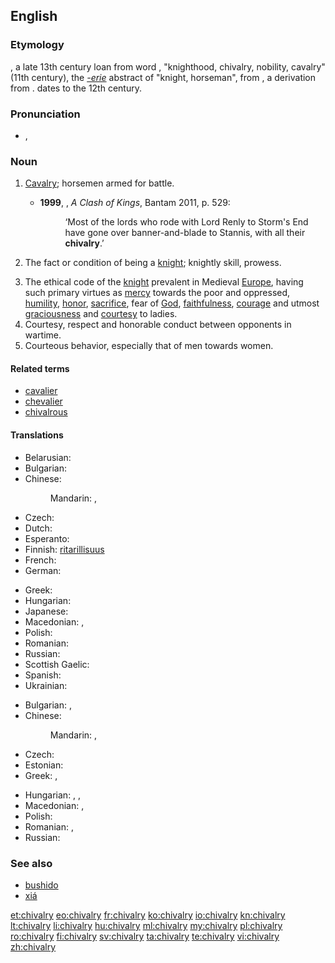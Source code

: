 ==English==
{{wikipedia}}

===Etymology===
{{etyl|enm}} {{term|chivalrie|lang=enm}}, a late 13th century loan from  {{etyl|fro}} word {{term|chevalerie|lang=fro}}, "knighthood, chivalry, nobility, cavalry" (11th century), the ''[[-erie]]''  abstract  of {{term|chevaler|lang=fro}} "knight, horseman", from  {{etyl|ML.}} {{term|caballarius||horseman, knight|lang=la}}, a derivation from  {{term|caballus||horse|lang=la}}.
{{etyl|ML.}} {{term|caballaria||knighthood, status or fief of a knight|lang=la}} dates to the 12th century.

===Pronunciation===
* {{IPA|/ˈʃɪvəlri/}}, {{X-SAMPA|/"SIv@lri/}}

===Noun===
{{en-noun|-|chivalries}}

# {{context|now|_|rare|historical}} [[cavalry|Cavalry]]; horsemen armed for battle.
#* '''1999''', {{w|George RR Martin}}, ''A Clash of Kings'', Bantam 2011, p. 529:
#*: ‘Most of the lords who rode with Lord Renly to Storm's End have gone over banner-and-blade to Stannis, with all their '''chivalry'''.’
# {{obsolete}} The fact or condition of being a [[knight]]; knightly skill, prowess.
# The ethical code of the [[knight]] prevalent in Medieval [[Europe]], having such primary virtues as [[mercy]] towards the poor and oppressed, [[humility]], [[honor]], [[sacrifice]], fear of [[God]], [[faithfulness]], [[courage]] and utmost [[graciousness]] and [[courtesy]] to ladies.
# Courtesy, respect and honorable conduct between opponents in wartime.
# Courteous behavior, especially that of men towards women.

====Related terms====
* [[cavalier]]
* [[chevalier]]
* [[chivalrous]]

====Translations====
{{trans-top|ethical code}}
* Belarusian: {{t-|be|рыцарства|n|tr=rýcarstva|sc=Cyrl}}
* Bulgarian: {{t-|bg|рицарство|n|tr=rícarstvo}}
* Chinese:
*: Mandarin: {{t|cmn|騎士氣概|sc=Hani}}, {{t|cmn|骑士气概|tr=qíshì qìgài|sc=Hani}}
* Czech: {{t-|fcs|rytířství|n}}
* Dutch: {{t-|nl|ridderschap}}
* Esperanto: {{t-|eo|kavalireco}}
* Finnish: [[ritarillisuus]]
* French: {{t+|fr|chevalerie|f}}
* German: {{t-|de|Ritterlichkeit|f}}
{{trans-mid}}
* Greek: {{t+|el|ιπποσύνη|f|tr=ipposýni|sc=Grek}}
* Hungarian: {{t+|hu|lovagiasság}}
* Japanese: {{t-|ja|騎士道|tr=きしどう, kishidō|sc=Jpan}}
* Macedonian: {{t-|mk|витештво|n|tr=víteštvo}}, {{t-|mk|рицарство|n|tr=rícarstvo|sc=Cyrl}}
* Polish: {{t-|pl|rycerskość|f}}
* Romanian: {{t-|ro|cavalerie|f}}
* Russian: {{t+|ru|рыцарство|n|tr=rýcarstvo|sc=Cyrl}}
* Scottish Gaelic: {{t-|gd|ridireachd|f}}
* Spanish: {{t+|es|caballerosidad|f}}
* Ukrainian: {{t-|uk|лицарство|n|tr=lýcarstvo|sc=Cyrl}}
{{trans-bottom}}

{{trans-top|Courteous behavior, especially that of men towards women}}
* Bulgarian: {{t-|bg|галантност|f|tr=galántnost}}, {{t+|bg|кавалерство|n|tr=kavalérstvo}}
* Chinese:
*: Mandarin: {{t|cmn|義俠|sc=Hani}}, {{t|cmn|义侠|tr=yìxiá|sc=Hani}}
* Czech: {{t-|cs|galantnost|f}}
* Estonian: {{t-|et|rüütellikkus}}
* Greek: {{t+|el|ιπποτισμός|m|tr=ippotismós|sc=Grek}}, {{t+|el|ευγένεια|f|tr=evgéneia|sc=Grek}}
{{trans-mid}}
* Hungarian: {{t+|hu|lovagiasság}}, {{t+|hu|önzetlenség}}, {{t+|hu|udvariasság}}
* Macedonian: {{t-|mk|кавалерство|n|tr=kavalérstvo}}, {{t-|mk|галантност|f|tr=galántnost}}
* Polish: {{t-|pl|rycerskość|f}}
* Romanian: {{t-|ro|cavalerism|n}}, {{t-|ro|galanterie|f}}
* Russian: {{t+|ru|галантность|f|tr=galántnostʹ|sc=Cyrl}}
{{trans-bottom}}

===See also===
* [[bushido]]
* [[xiá]]

[[et:chivalry]]
[[eo:chivalry]]
[[fr:chivalry]]
[[ko:chivalry]]
[[io:chivalry]]
[[kn:chivalry]]
[[lt:chivalry]]
[[li:chivalry]]
[[hu:chivalry]]
[[ml:chivalry]]
[[my:chivalry]]
[[pl:chivalry]]
[[ro:chivalry]]
[[fi:chivalry]]
[[sv:chivalry]]
[[ta:chivalry]]
[[te:chivalry]]
[[vi:chivalry]]
[[zh:chivalry]]
